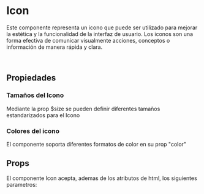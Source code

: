 
<Meta of={IconStories} />

# Icon

Este componente representa un icono que puede ser utilizado para mejorar la estética y la funcionalidad de la interfaz de usuario. Los iconos son una forma efectiva de comunicar visualmente acciones, conceptos o información de manera rápida y clara.

<br />

<Primary />

## Propiedades

### Tamaños del Icono

Mediante la prop $size se pueden definir diferentes tamaños estandarizados para el Icono

<Story of={IconStories.SizeIcon} />
<Source of={IconStories.SizeIcon} />

### Colores del icono

El componente soporta diferentes formatos de color en su prop "color"

<Story of={IconStories.ColorIcon} />
<Source of={IconStories.ColorIcon} />

## Props

El componente Icon acepta, ademas de los atributos de html, los siguientes parametros:

<ArgTypes />

